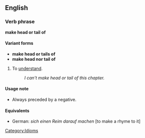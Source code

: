 ==English==
===Verb phrase===
'''make head or tail of'''

====Variant forms====
*'''make head or tails of'''
*'''make head nor tail of'''

#To [[understand]].
#:''I can't make head or tail of this chapter.''

====Usage note====
*Always preceded by a negative.

====Equivalents====
*German: ''sich einen Reim darauf machen'' [to make a rhyme to it]

[[Category:Idioms]]